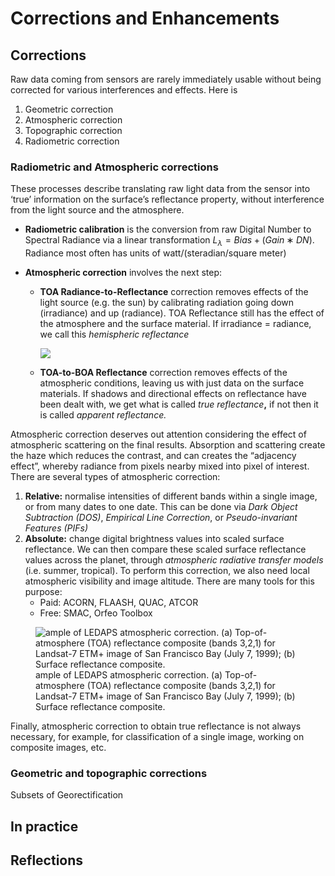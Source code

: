 # Corrections and Enhancements

## Corrections

Raw data coming from sensors are rarely immediately usable without being corrected for various interferences and effects. Here is

1.  Geometric correction
2.  Atmospheric correction
3.  Topographic correction
4.  Radiometric correction

### Radiometric and Atmospheric corrections

These processes describe translating raw light data from the sensor into 'true' information on the surface's reflectance property, without interference from the light source and the atmosphere.

-   **Radiometric calibration** is the conversion from raw Digital Number to Spectral Radiance via a linear transformation $L_λ=Bias+(Gain∗DN)$. Radiance most often has units of watt/(steradian/square meter)

-   **Atmospheric correction** involves the next step:

    -   **TOA Radiance-to-Reflectance** correction removes effects of the light source (e.g. the sun) by calibrating radiation going down (irradiance) and up (radiance). TOA Reflectance still has the effect of the atmosphere and the surface material. If irradiance = radiance, we call this *hemispheric reflectance*

        ![](images/clipboard-3513886623.png)

    -   **TOA-to-BOA Reflectance** correction removes effects of the atmospheric conditions, leaving us with just data on the surface materials. If shadows and directional effects on reflectance have been dealt with, we get what is called *true reflectance***,** if not then it is called *apparent reflectance.*

Atmospheric correction deserves out attention considering the effect of atmospheric scattering on the final results. Absorption and scattering create the haze which reduces the contrast, and can creates the “adjacency effect”, whereby radiance from pixels nearby mixed into pixel of interest. There are several types of atmospheric correction:

1.  **Relative:** normalise intensities of different bands within a single image, or from many dates to one date. This can be done via *Dark Object Subtraction (DOS)*, *Empirical Line Correction*, or *Pseudo-invariant Features (PIFs)*
2.  **Absolute:** change digital brightness values into scaled surface reflectance. We can then compare these scaled surface reflectance values across the planet, through *atmospheric radiative transfer models* (i.e. summer, tropical). To perform this correction, we also need local atmospheric visibility and image altitude. There are many tools for this purpose:
    -   Paid: ACORN, FLAASH, QUAC, ATCOR
    -   Free: SMAC, Orfeo Toolbox

![ample of LEDAPS atmospheric correction. (a) Top-of-atmosphere (TOA) reflectance composite (bands 3,2,1) for Landsat-7 ETM+ image of San Francisco Bay (July 7, 1999); (b) Surface reflectance composite.](images/clipboard-2188628702.png)

Finally, atmospheric correction to obtain true reflectance is not always necessary, for example, for classification of a single image, working on composite images, etc.

### Geometric and topographic corrections

Subsets of Georectification

## In practice

## Reflections
